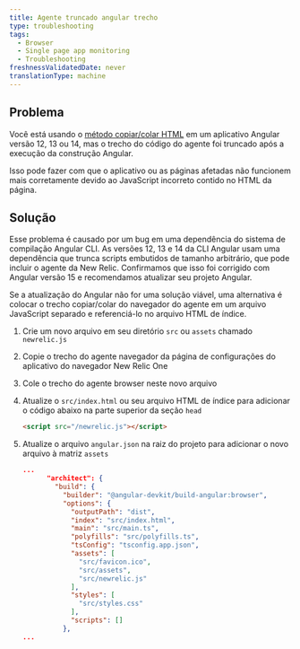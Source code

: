 ```yaml
---
title: Agente truncado angular trecho
type: troubleshooting
tags:
  - Browser
  - Single page app monitoring
  - Troubleshooting
freshnessValidatedDate: never
translationType: machine
---
```


## Problema

Você está usando o [método copiar/colar HTML](/docs/browser/new-relic-browser/installation-configuration/adding-apps-new-relic-browser/#copy-paste-app) em um aplicativo Angular versão 12, 13 ou 14, mas o trecho do código do agente foi truncado após a execução da construção Angular.

Isso pode fazer com que o aplicativo ou as páginas afetadas não funcionem mais corretamente devido ao JavaScript incorreto contido no HTML da página.

## Solução

Esse problema é causado por um bug em uma dependência do sistema de compilação Angular CLI. As versões 12, 13 e 14 da CLI Angular usam uma dependência que trunca scripts embutidos de tamanho arbitrário, que pode incluir o agente <InlinePopover type="browser"/>da New Relic. Confirmamos que isso foi corrigido com Angular versão 15 e recomendamos atualizar seu projeto Angular.

Se a atualização do Angular não for uma solução viável, uma alternativa é colocar o trecho copiar/colar do navegador do agente em um arquivo JavaScript separado e referenciá-lo no arquivo HTML de índice.

1. Crie um novo arquivo em seu diretório `src` ou `assets` chamado `newrelic.js`

2. Copie o trecho do agente navegador da página de configurações do aplicativo do navegador New Relic One

3. Cole o trecho do agente browser neste novo arquivo

4. Atualize o `src/index.html` ou seu arquivo HTML de índice para adicionar o código abaixo na parte superior da seção `head`

   ```html
   <script src="/newrelic.js"></script>
   ```

5. Atualize o arquivo `angular.json` na raiz do projeto para adicionar o novo arquivo à matriz `assets`

   ```json
   ...
         "architect": {
           "build": {
             "builder": "@angular-devkit/build-angular:browser",
             "options": {
               "outputPath": "dist",
               "index": "src/index.html",
               "main": "src/main.ts",
               "polyfills": "src/polyfills.ts",
               "tsConfig": "tsconfig.app.json",
               "assets": [
                 "src/favicon.ico",
                 "src/assets",
                 "src/newrelic.js"
               ],
               "styles": [
                 "src/styles.css"
               ],
               "scripts": []
             },
   ...
   ```